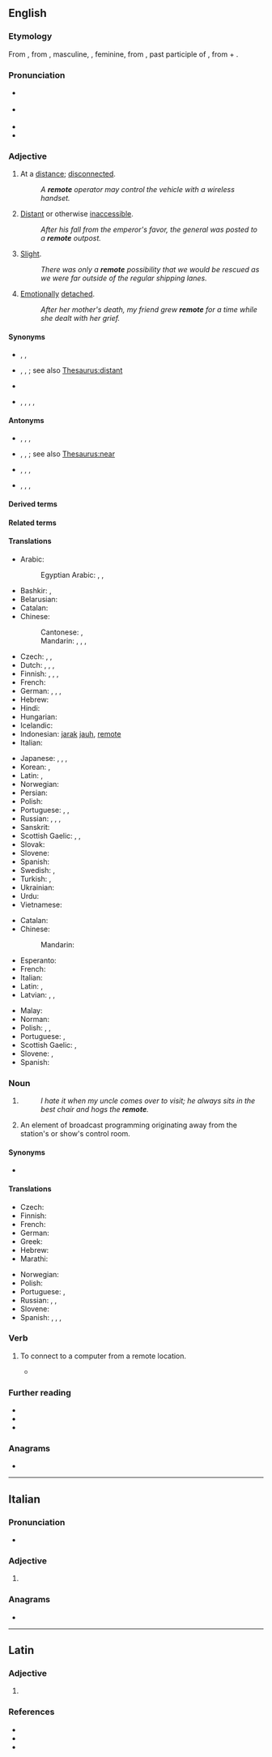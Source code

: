 ==English==

===Etymology===
{{PIE root|en|mew}}
From {{etyl|enm|en}}, from {{etyl|fro|en}} {{m|fro|remot}}, masculine, {{m|fro|remote}}, feminine, from {{etyl|la|en}} {{m|la|remotus}}, past participle of {{m|la|removere||to remove}}, from {{m|la|re-}} + {{m|la|movere||to move}}.

===Pronunciation===
* {{a|UK}} {{IPA|en|[ɹɪˈməʊt]|[ˌɹiːˈməʊt]|[ɹəˈməʊt]}}
* {{a|US}} {{IPA|en|[ɹɪˈmoʊt]}}
* {{audio|en|en-us-remote.ogg|Audio (US)}}
* {{rhymes|en|əʊt}}

===Adjective===
{{en-adj|more|er}}

# At a [[distance]]; [[disconnected]].
#: ''A '''remote''' operator may control the vehicle with a wireless handset.''
# [[distant|Distant]] or otherwise [[inaccessible]].
#: ''After his fall from the emperor's favor, the general was posted to a '''remote''' outpost.''
# {{lb|en|especially with respect to [[likelihood]]}} [[slight|Slight]].
#: ''There was only a '''remote''' possibility that we would be rescued as we were far outside of the regular shipping lanes.''
# [[emotion|Emotionally]] [[detach]]ed.
#: ''After her mother's death, my friend grew '''remote''' for a time while she dealt with her grief.''

====Synonyms====
* {{sense|at a distance}} {{l|en|disconnected}}, {{l|en|hands-free}}, {{l|en|wireless}}
* {{sense|distant or otherwise inaccessible}} {{l|en|far}}, {{l|en|hidden}}, {{l|en|outlying}}; see also [[Thesaurus:distant]]
* {{sense|slight}} {{l|en|faint}}
* {{sense|emotionally detached}} {{l|en|aloof}}, {{l|en|dispassionate}}, {{l|en|distant}}, {{l|en|removed}}, {{l|en|withdrawn}}

====Antonyms====
* {{sense|at a distance}} {{l|en|attached}}, {{l|en|connected}}, {{l|en|contiguous}}, {{l|en|direct}}
* {{sense|distant or otherwise inaccessible}} {{l|en|close}}, {{l|en|near}}, {{l|en|proximate}}; see also [[Thesaurus:near]]
* {{sense|slight}} {{l|en|considerable}}, {{l|en|great}}, {{l|en|reasonable}}, {{l|en|sure}}
* {{sense|emotionally detached}} {{l|en|companionable}}, {{l|en|intimate}}, {{l|en|involved}}, {{l|en|passionate}}

====Derived terms====
{{der3|en
| remote control
| remoteness
| remote surgery
}}

====Related terms====
{{rootsee|en|mew}}

====Translations====
{{trans-top|at a distance}}
* Arabic: {{t+|ar|بَعِيد}}
*: Egyptian Arabic: {{t|arz|بعيد|m|tr=beʿīd|sc=Arab}}, {{t|arz|بعيدة|f|tr=beʿīda|sc=Arab}}, {{t|arz|بعاد|p|tr=buʿād|sc=Arab}}
* Bashkir: {{t|ba|алыҫ|sc=Cyrl}}, {{t|ba|йыраҡ|sc=Cyrl}}
* Belarusian: {{t|be|далёкі}}
* Catalan: {{t+|ca|remot}}
* Chinese:
*: Cantonese: {{t|yue|遠|sc=Hani}}, {{t|yue|远|tr=jyun5|sc=Hani}}
*: Mandarin: {{t+|cmn|遠|sc=Hani}}, {{t+|cmn|远|tr=yuǎn|sc=Hani}}, {{t+|cmn|遙遠|sc=Hani}}, {{t+|cmn|遥远|tr=yáoyuǎn|sc=Hani}}
* Czech: {{t+|cs|daleký}}, {{t+|cs|vzdálený}}, {{t|cs|nepřístupný}}
* Dutch: {{t+|nl|verwijderd}}, {{t+|nl|afgelegen}}, {{t|nl|van op afstand}}, {{t+|nl|veraf}}
* Finnish: {{t+|fi|etäinen}}, {{t+|fi|kaukainen}}, {{t+|fi|etä-}}, {{t+|fi|kauko-}}
* French: {{t+|fr|distant}}
* German: {{t+|de|fern}}, {{t+|de|entfernt}}, {{t+|de|abgelegen}}, {{t|de|fernbetrieb}}
* Hebrew: {{t|he|מרוחק|tr=merukhaq|sc=Hebr}}
* Hindi: {{t+|hi|दूर}}
* Hungarian: {{t+|hu|távoli}}
* Icelandic: {{t|is|afskekktur}}
* Indonesian: [[jarak]] [[jauh]], [[#Indonesian|remote]]
* Italian: {{t+|it|remoto}}
{{trans-mid}}
* Japanese: {{t+|ja|遠い|tr=とおい, tōi|sc=Jpan}}, {{t+|ja|遠隔|tr=えんかくな, enkaku na|alt=遠隔な|sc=Jpan}}, {{t+|ja|辺鄙|tr=へんぴな, henpi na|alt=辺鄙な|sc=Jpan}}, {{t+|ja|遥か|tr=はるかな, haruka na|alt=遥かな|sc=Jpan}}
* Korean: {{t+|ko|원격}}, {{t+|ko|먼}}
* Latin: {{t+|la|remōtus}}, {{t|la|reductus}}
* Norwegian: {{t+|no|fjern}}
* Persian: {{t+|fa|دور|tr=dur|sc=fa-Arab}}
* Polish: {{t+|pl|zdalny}}
* Portuguese: {{t+|pt|remoto}}, {{t+|pt|longínquo|m}}, {{t+|pt|distante}}
* Russian: {{t+|ru|далёкий}}, {{t+|ru|да́льний}}, {{t+|ru|отдалённый}}, {{t+|ru|удалённый}}
* Sanskrit: {{t+|sa|दूर}}
* Scottish Gaelic: {{t|gd|cian}}, {{t|gd|cèin}}, {{t|gd|fad às}}
* Slovak: {{t|sk|ďaleký}}
* Slovene: {{t|sl|oddaljen}}
* Spanish: {{t+|es|remoto}}
* Swedish: {{t+|sv|avlägsen}}, {{t+|sv|fjärr-}}
* Turkish: {{t+|tr|uzak}}, {{t|tr|uzaktan kontrol}}
* Ukrainian: {{t|uk|дале́кий}}
* Urdu: {{t|ur|دور|tr=dūr|sc=ur-Arab}}
* Vietnamese: {{t+|vi|xa}}
{{trans-bottom}}

{{trans-top|distant or otherwise unaccessible}}
* Catalan: {{t+|ca|remot}}
* Chinese:
*: Mandarin: {{t|cmn|偏僻的}}
* Esperanto: {{t|eo|izolita}}
* French: {{t+|fr|éloigné}}
* Italian: {{t+|it|remoto}}
* Latin: {{t+|la|remōtus}}, {{t|la|repositus}}
* Latvian: {{t|lv|nomaļš}}, {{t|lv|attāls}}, {{t|lv|tāls}}
{{trans-mid}}
* Malay: {{t|ms|terpencil}}
* Norman: {{t|nrf|êlouongni}}
* Polish: {{t+|pl|daleki}}, {{t+|pl|oddalony}}, {{t+|pl|odległy}}
* Portuguese: {{t+|pt|isolado}}, {{t+|pt|inacessível}}
* Scottish Gaelic: {{t|gd|fad às}}, {{t|gd|iomallach}}
* Slovene: {{t|sl|odročen}}, {{t|sl|oddaljen}}
* Spanish: {{t+|es|remoto}}
{{trans-bottom}}

===Noun===
{{en-noun}}

# {{ellipsis of|en|remote control}}
#: ''I hate it when my uncle comes over to visit; he always sits in the best chair and hogs the '''remote'''.''
# {{lb|en|broadcasting}} An element of broadcast programming originating away from the station's or show's control room.

====Synonyms====
* {{sense|remote control}} {{l|en|clicker}}

====Translations====
{{trans-top|remote control}}
* Czech: {{t|cs|dálkový ovladač|m}}
* Finnish: {{t+|fi|kaukosäädin}}
* French: {{t+|fr|télécommande|f}}
* German: {{t+|de|Fernbedienung|f}}
* Greek: {{t+|el|τηλεχειριστήριο|n}}
* Hebrew: {{t+|he|שַׁלָּט|m|tr=shalát}}
* Marathi: {{t|mr|रिमोट|n}}
{{trans-mid}}
* Norwegian: {{t+|no|fjernkontroll|m}}
* Polish: {{t+|pl|pilot|m}}
* Portuguese: {{t+|pt|controle}}, {{t|pt|controlo remoto}}
* Russian: {{t|ru|ПДТ|m}}, {{t+|ru|пульт|m}}, {{t+|ru|дистанцио́нка|m}}
* Slovene: {{t|sl|daljinec|m}}
* Spanish: {{t|es|control remoto|m}} {{qualifier|Americas}}, {{t|es|mando a distancia|m}} {{qualifier|Spain}}, {{t+|es|control|m}} {{qualifier|Americas}}, {{t+|es|mando|m}} {{qualifier|Spain}}
{{trans-bottom}}

===Verb===
{{en-verb|remot}}

# {{lb|en|computing}} To connect to a computer from a remote location.
#* {{quote-book|en|title=Microsoft Sharepoint 2010: Administrator's Companion|author=Bill English|passage=These requirements are applicable whether you are '''remoting''' into a server or locally executing SharePoint cmdlets.}}

===Further reading===
* {{R:Webster 1913}}
* {{R:Century 1911}}
* {{R:OneLook}}

===Anagrams===
* {{anagrams|en|a=eemort|-ometer|emoter|meteor|ometer}}

----

==Italian==

===Pronunciation===
* {{IPA|it|[reˈmɔː.t̪e]|/reˈmɔte/}}

===Adjective===
{{head|it|adjective form|g=f-p}}

# {{feminine plural of|it|remoto}}

===Anagrams===
* {{l|it|temerò}}

----

==Latin==

===Adjective===
{{la-adj-form|remōte}}

# {{inflection of|la|remōtus||voc|m|s}}

===References===
* {{R:L&S}}
* {{R:Elementary Lewis}}
* {{R:Gaffiot}}